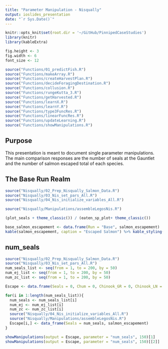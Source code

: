 ```yaml
---
title: "Parameter Manipulation - Nisqually"
output: ioslides_presentation
date: "`r Sys.Date()`"
---
```


```r
knitr::opts_knit$set(root.dir = '~/GitHub/PinnipedCaseStudies')
library(knitr)
library(kableExtra)

fig.height <- 3
fig.width <- 6
font_size <- 12

source("Functions/01_predictFish.R")
source("Functions/makeArray.R")
source("Functions/createHarvestPlan.R")
source("Functions/decideForagingDestination.R")
source("Functions/collusion.R")
source("Functions/rungeKutta_3.R")
source("Functions/getHarvested.R")
source("Functions/learnX.R")
source("Functions/learnY.R")
source("Functions/type3FuncRes.R")
source("Functions/linearFuncRes.R")
source("Functions/updateLearning.R")
source("Functions/showManipulations.R")
```

## Purpose

This presentation is meant to document single parameter manipulations. The main comparison responses are the number of seals at the Gauntlet and the number of salmon escaped total of each species.

## The Base Run Realm

```r

source("Nisqually/02_Prep_Nisqually_Salmon_Data.R")
source("Nisqually/03_Nis_set_pars_All.R")
source("Nisqually/04_Nis_initialize_variables_All.R")

source("Nisqually/Manipulations/assembleLegosNis.R")

(plot_seals + theme_classic()) / (eaten_sp_plot+ theme_classic())

base_salmon_escapement <- data.frame(Run = "Base", salmon_escapement)
kable(salmon_escapement, caption = "Escaped Salmon") %>% kable_styling(full_width = F, font_size = font_size)
```

## num_seals

```r

source("Nisqually/02_Prep_Nisqually_Salmon_Data.R")
source("Nisqually/03_Nis_set_pars_All.R")
num_seals_list <- seq(from = 1, to = 200, by = 50)
num_ej_list <- seq(from = 1, to = 200, by = 50)
num_zc_list <- seq(from = 1, to = 200, by = 50)

Escape <- data.frame(Seals = 0, Chum = 0, Chinook_GR = 0, Chinook_LN = 0)

for(i in 1:length(num_seals_list)){
  num_seals <- num_seals_list[i]
  num_ej <- num_ej_list[i]
  num_zc <- num_zc_list[i]
  source("Nisqually/04_Nis_initialize_variables_All.R")
  source("Nisqually/Manipulations/assembleLegosNis.R")
  Escape[i,] <- data_frame(Seals = num_seals, salmon_escapement)
}

showManipulations(output = Escape, parameter = "num_seals", 150)[1]
showManipulations(output = Escape, parameter = "num_seals", 150)[[2]]

```


